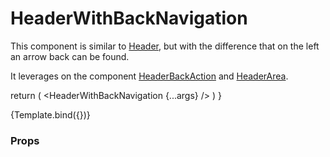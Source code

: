 
<Meta
  title="Components/Header/HeaderWithBackNavigation"
  component={HeaderWithBackNavigation}
/>

# HeaderWithBackNavigation

This component is similar to [Header](/docs/components-header-header--default-story), but with the difference that on the left an arrow back can be found.

It leverages on the component [HeaderBackAction](/docs/components-header-headerbackaction--default-story) and [HeaderArea](/docs/components-header-headerarea--default-story).

  return (
    <NavigationProvider>
      <HeaderWithBackNavigation {...args} />
    </NavigationProvider>
  )
}

<Canvas>
  <Story
    name="Default"
    args={{ title: 'Header Title' }}
    argTypes={{ onBack: { control: false } }}
  >
    {Template.bind({})}
  </Story>
</Canvas>

### Props

<ArgsTable story="Default" />

